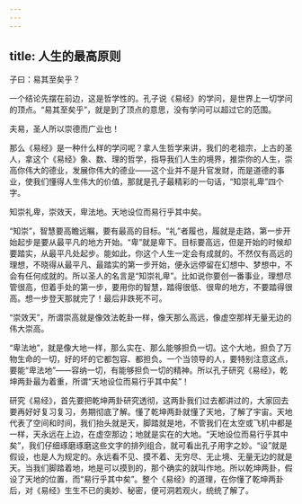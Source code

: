 ```yaml
---
---
---
```

title: 人生的最高原则
---




子曰：易其至矣乎？

一个结论先摆在前边，这是哲学性的。孔子说《易经》的学问，是世界上一切学问的顶点。“易其至矣乎”，就是到了顶点的意思，没有学问可以超过它的范围。

夫易，圣人所以崇德而广业也！

那么《易经》是一种什么样的学问呢？拿人生哲学来讲，我们的老祖宗，上古的圣人，拿这个《易经》象、数、理的哲学，指导我们人生的境界，推崇你的人生，崇高你伟大的德业，发展你伟大的德业——这个业并不是升官发财，而是道德的事业，使我们懂得人生伟大的价值，那就是孔子最精彩的一句话，“知崇礼卑”四个字。

知崇礼卑，崇效天，卑法地。天地设位而易行乎其中矣。

“知崇”，智慧要高瞻远瞩，要有最高的目标。“礼”者履也，履就是走路，第一步开始起步是要从最平凡的地方开始。“卑”就是卑下。目标要高远，但是开始的时候却要踏实，从最平凡处起步。能如此，你这个人生一定会有成就的。不然仅有高远的理想，不晓得从最平凡、最踏实的第一步开始，便永远停留在幻想中、梦想中，不会有任何成就的。所以圣人的名言是“知崇礼卑”。比如说你要创一番事业，理想尽管很高，但着手处的第一步，要用你的智慧，踏得很低、很卑的地方，不要踏得很高。想一步登天那就完了！最后非跌死不可。

“崇效天”，所谓崇高就是像效法乾卦一样，像天那么高远，像虚空那样无量无边的伟大崇高。

“卑法地”，就是像大地一样，那么实在、那么能够担负一切。这个大地，担负了万物生命的一切，好的坏的它都包容、都担负。一个当领导的人，要特别注意这点，要能“卑法地”——容纳一切，有能够担负一切的精神。所以孔子研究《易经》，乾坤两卦最为着重，所谓“天地设位而易行乎其中矣”！

研究《易经》，首先要把乾坤两卦研究透彻，这两卦我们过去都讲过的，大家回去要再好好复习复习，务期彻底了解。懂了乾坤两卦就懂了天地，了解了宇宙。天地代表了空间和时间，我们抬头就是天，脚踏就是地，不管我们在太空或飞机中都是一样，天永远在上边，在虚空那边；地就是实在的大地。“天地设位而易行乎其中矣”，我们仔细琢磨琢磨这些文字的排列组合，就可看出孔子用字之妙。“设”就是假设，也是人为规定的。永远看不见、摸不着、无穷尽、无止境、无量无边的就是天。当我们脚踏着地，地是可以摸到的，那个确实的就叫作地。所以乾坤两卦，假设了天地的位置，而“易行乎其中矣”。整个《易经》的道理，在你懂了乾坤两卦后，对《易经》生生不已的奥妙、秘密，便可洞若观火，统统了解了。